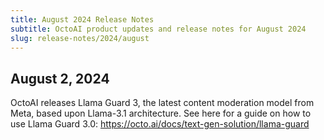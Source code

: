 ```yaml
---
title: August 2024 Release Notes
subtitle: OctoAI product updates and release notes for August 2024
slug: release-notes/2024/august
---
```


## August 2, 2024

OctoAI releases Llama Guard 3, the latest content moderation model from Meta, based upon Llama-3.1 architecture. See here for a guide on how to use Llama Guard 3.0: https://octo.ai/docs/text-gen-solution/llama-guard 
